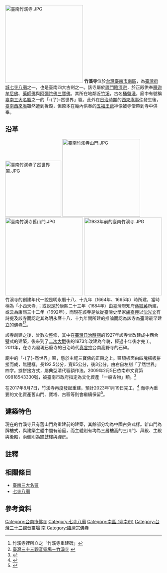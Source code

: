 {{東亞廟宇
| name = 臺南竹溪寺
| pinyin = Táinán Zhúxīsì
| poj = Tâi-lâm Tek-khe-sī
| img = 
| img_capt = 
| image_width = 
| location = {{TWN}}[[臺南市|臺南市]][[南區_(臺南市)|南區]]體育路87號
| god = [[三寶佛|三寶佛]]、[[西方三聖|西方三聖]]、[[觀音菩薩|觀音菩薩]]
| type = 
| struct =  
| open_year = 明永曆十八、十九年（1664年、1665年）
| cere_date =[[農曆|農曆]][[四月八日|四月初八日]]（釋迦牟尼佛聖誕）
| mass_rapid_transit =
| bus =  
|}}
[[File:臺南竹溪寺.JPG|250px]]
'''竹溪寺'''位於[[台灣|台灣]][[臺南市|臺南市]][[南區_(台南市)|南區]]，為[[臺灣府城|臺灣府城]][[七寺八廟|七寺八廟]]之一，也是臺南四大古剎之一{{r|傅}}{{NoteTag|1=臺南四大古剎分別是竹溪寺、[[臺南開元寺|開元寺]]、[[臺南法華寺|法華寺]]與[[臺南彌陀寺|彌陀寺]]}}。該寺屬於[[禪宗|禪門]][[臨濟宗|臨濟宗]]，於正殿供奉[[釋迦牟尼佛|釋迦牟尼佛]]、[[藥師佛|藥師佛]]與[[阿彌陀佛|阿彌陀佛]][[三寶佛|三寶佛]]{{r|石}}。其所在地鄰近[[竹溪_(臺南市)|竹溪]]，古名[[桶盤淺|桶盤淺]]{{r|臺}}。廟中有號稱[[臺南三大名匾|臺南三大名匾]]{{NoteTag|1=三大名匾分別是[[台灣首廟天壇|天壇]]的「一」字匾、[[臺灣府城隍廟|府城隍廟]]的「爾來了」匾與竹溪寺「-{了}-然世界」匾，亦有加上[[祀典武廟|祀典武廟]]的「大丈夫」匾而成府城四大名匾之說。}}之一的「-{了}-然世界」匾。此外在[[臺灣日治時期|日治時期]]的[[西來庵事件|西來庵事件]]發生後，[[臺南西來庵|臺南西來庵]]雖然遭到拆毀，但原本在庵內供奉的[[五福王爺|五福王爺]]神像被寺僧帶到寺中供奉{{r|石}}。

== 沿革 ==
[[File:臺南竹溪寺了然世界匾.JPG|180px]]
[[File:臺南竹溪寺山門.JPG|250px]]
[[File:臺南竹溪寺舊山門.JPG|250px]]
[[File:1933年前的臺南竹溪寺.JPG|250px]]
竹溪寺的創建年代一說是明永曆十八、十九年（1664年、1665年）時所建，當時稱為「小西天寺」；或說是於康熙二十三年（1684年）由臺灣府知府[[蔣毓英|蔣毓英]]所建{{r|臺}}，或云為康熙三十二年（1692年）{{r|石}}，而現在該寺是依從臺灣史學家[[盧嘉興|盧嘉興]]以[[沈光文|沈光文]]有詩提及該寺而認定其為明永曆十八、十九年間所建的推論而認為該寺為臺灣最早建立的佛寺<ref>竹溪寺裡所立之「竹溪寺重建碑」</ref><ref>[http://33.westemple.org/22.htm 臺灣三十三觀音靈場－竹溪寺] {{webarchive|url=https://web.archive.org/web/20101110124137/http://33.westemple.org/22.htm |date=2010-11-10 }}</ref>。

該寺創建之後，曾數次整修，其中在[[臺灣日治時期|臺灣日治時期]]的1927年該寺曾改建成中西合璧式的建築，後來到了[[二次大戰|二次大戰]]後的1973年改建為今貌，經過十年後才完工{{r|傅}}。2011年，在寺內發現已廢寺的日治時代[[真言宗|真言宗]]台南高野寺的石碑。

廟中的「-{了}-然世界」匾，懸於主祀三寶佛的正殿之上。匾額板面由四塊橫板拼接而成，無邊框。長192.5公分，寬65公分，後3公分。由右自左刻「了然世界」四字。據拼接方式，屬典型清代匾額作法。2009年2月5日依南市文資第09818543330號，被臺南市政府指定為文化資產「一般古物」類。<ref name=匾>{{cite book |author=[[盧泰康|盧泰康]]著|title=〈竹溪寺「了然世界」匾額〉，收於氏著，《文化資產中的古物研究與鑑定——臺南瑰寶大揭密》 |date=2017年7月初版一刷 |publisher=五南圖書出版有限公司 |location=臺北市 |isbn= 978-957-11-9180-5}}</ref>{{rp|123-137}}

在2017年8月7日，竹溪寺再度發起重建，預計2023年1月19日完工，<ref>{{cite news|title=竹溪寺拆除 文史界全程記錄|url=http://www.cdns.com.tw/news.php?n_id=1&nc_id=178104|accessdate=2017-08-07|agency=中華日報|archive-url=https://web.archive.org/web/20170812033302/http://www.cdns.com.tw/news.php?n_id=1&nc_id=178104|archive-date=2017-08-12|dead-url=yes}}</ref>
而寺內重要的文化資產舊山門、寶塔、古匾等則會繼續保留<ref>{{cite news|title=竹溪寺拆除 文史界全程記錄|url=http://www.cdnnews.com.tw/news.php?n_id=23&nc_id=130799|accessdate=2016-11-25|agency=中華日報|archive-url=https://web.archive.org/web/20170913135002/http://www.cdnnews.com.tw/news.php?n_id=23&nc_id=130799|archive-date=2017-09-13|dead-url=yes}}</ref>。

== 建築特色 ==
現在的竹溪寺只有舊山門為重建前的建築，其餘部分均為中國古典式樣{{r|傅}}。新山門為牌樓式，與建築主體中間有前庭，而主體則有均為三層樓高的三川門、拜殿、主殿與後殿，兩側則為鐘鼓樓與禪房{{r|傅}}。

==註釋==
<div class="references-small">
{{NoteFoot}}
</div>

== 相關條目 ==
*[[臺南三大名匾|臺南三大名匾]]
*[[七寺八廟|七寺八廟]]

== 參考資料 ==
{{reflist|refs=
<ref name="傅">{{cite book|author=[[傅朝卿|傅朝卿]] |title=台南市古蹟與歷史建築總覽 |publisher=台灣建築與文化資產出版社 |location=台南市 |isbn=957-30880-4-5 |pages=142頁|date=2001年11月}}</ref>
<ref name="石">{{cite book|author=[[石萬壽|石萬壽]] |title=樂君甲子集 |publisher=臺南市政府文化局 |location= |isbn=957-01-6745-9 |pages=270、271頁 |date=2004年3月}}</ref>
<ref name="臺">{{cite book | language = zh | author = [[洪敏麟|洪敏麟]] | coauthors =  | title =臺南市市區史蹟調查報告書  | url =  | date = 1979-06-30 | location =  | publisher = 臺灣省文獻委員會 | id =  | isbn =  | pages =136頁  }}</ref>
}}

[[Category:台南市佛寺|Category:台南市佛寺]]
[[Category:七寺八廟|Category:七寺八廟]]
[[Category:南區_(臺南市)|Category:南區 (臺南市)]]
[[Category:台灣三十三觀音靈場|Category:台灣三十三觀音靈場]]
[[Category:保存中華民國古物的宗教場所|南]]
[[Category:臨濟宗佛寺|Category:臨濟宗佛寺]]